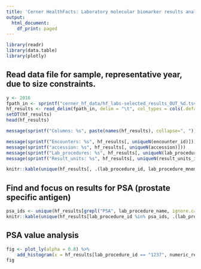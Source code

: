 ```yaml
---
title: 'Cerner HealthFacts: Laboratory molecular biomarker results analysis'
output:
  html_document:
    df_print: paged
---
```


```r
library(readr)
library(data.table)
library(plotly)
```

## Read data file for sample, representative year, due to size constraints.

```r
y <- 2016
fpath_in <- sprintf("cerner_hf_data/hf_labs-selected_results_OUT_%d.tsv.gz", y)
hf_results <- read_delim(fpath_in, delim = "\t", col_types = cols(.default = col_character(), admitted_dt_tm = col_datetime(), numeric_result = col_double(), normal_range_low = col_double(), normal_range_high = col_double()))
setDT(hf_results)
head(hf_results)
```

```r
message(sprintf("Columns: %s", paste(names(hf_results), collapse=", ")) )
```

```r
message(sprintf("Encounters: %s", hf_results[, uniqueN(encounter_id)]))
message(sprintf("accession: %s", hf_results[, uniqueN(accession)]))
message(sprintf("Lab_procedures: %s", hf_results[, uniqueN(lab_procedure_id)]))
message(sprintf("Result_units: %s", hf_results[, uniqueN(result_units_id)]))
```
```r
knitr::kable(unique(hf_results[, .(lab_procedure_id, lab_procedure_mnemonic, lab_procedure_name)][order(lab_procedure_name)]))
```

## Find and focus on results for PSA (prostate specific antigen)

```r
psa_ids <- unique(hf_results[grepl("PSA", lab_procedure_name, ignore.case=T), lab_procedure_id])
knitr::kable(unique(hf_results[lab_procedure_id %in% psa_ids, .(lab_procedure_id, lab_procedure_mnemonic, lab_procedure_name)]))
```

## PSA value analysis

```r
fig <- plot_ly(alpha = 0.8) %>% 
	add_histogram(x = hf_results[lab_procedure_id == "1237", numeric_result], name = "PSA", marker = list(color = "deeppink"))
fig
```


